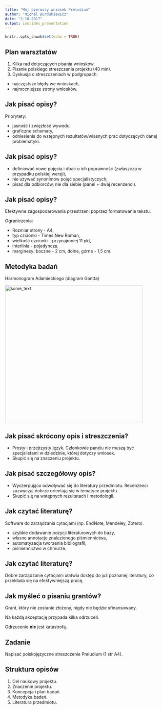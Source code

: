 ```yaml
---
title: "Mój pierwszy wniosek Preludium"
author: "Michal Burdukiewicz"
date: "2-10-2017"
output: ioslides_presentation
---
```


```r
knitr::opts_chunk$set(echo = TRUE)
```

## Plan warsztatów

1. Kilka rad dotyczących pisania wniosków.
2. Pisanie polskiego streszczenia projektu (40 min).
3. Dyskusja o streszczeniach w podgrupach:
  - najczęstsze błędy we wnioskach,
  - najmocniejsze strony wniosków.

## Jak pisać opisy?

Priorytety: 

 - jasność i zwięzłość wywodu,
 - graficzne schematy,
 - odniesienia do wstępnych rezultatów/własnych prac dotyczących danej problematyki.

## Jak pisać opisy?

 - definiować nowe pojęcia i dbać o ich poprawność (zwłaszcza w przypadku polskiej wersji),
 - nie używać synonimów pojęć specjalistyczych,
 - pisać dla odbiorców, nie dla siebie (panel + dwaj recenzenci).

## Jak pisać opisy?

Efektywne zagospodarowania przestrzeni poprzez formatowanie tekstu. 

Ograniczenia:

 - Rozmiar strony - A4,
 - typ czcionki - Times New Roman,
 - wielkość czcionki - przynajmniej 11 pkt,
 - interlinia - pojedyncza, 
 - marginesy: boczne - 2 cm, dolne, górne - 1,5 cm.

## Metodyka badań

Harmonogram Adamieckiego (diagram Gantta)

<img src="images/DiagrammeR-gantt-book.png" alt="some_text" style="height: 450px;">

## Jak pisać skrócony opis i streszczenia?

 - Prosty i przejrzysty język. Członkowie panelu nie muszą być specjalistami w dziedzinie, której dotyczy wniosek.
 - Skupić się na znaczeniu projektu.
 
## Jak pisać szczegółowy opis?

 - Wyczerpująco odwoływać się do literatury przedmiotu. Recenzenci zazwyczaj dobrze orientują się w tematyce projektu.
 - Skupić się na wstępnych rezultatach i metodologii.

## Jak czytać literaturę?

Software do zarządzania cytacjami (np. EndNote, Mendeley, Zotero).

 - szybkie dodawanie pozycji literaturowych do bazy,
 - własne annotacje znalezionego piśmiennictwa,
 - automatyzacja tworzenia bibliografii,
 - piśmiennictwo w chmurze.

## Jak czytać literaturę?

Dobre zarządzanie cytacjami ułatwia dostęp do już poznanej literatury, co przekłada się na efektywniejszą pracę.

## Jak myśleć o pisaniu grantów?

Grant, który nie zostanie złożony, nigdy nie będzie sfinansowany.

Na każdą akceptację przypada kilka odrzuceń.

Odrzucenie **nie** jest katastrofą.

## Zadanie

Napisać polskojęzyczne streszczenie Preludium (1 str A4).

## Struktura opisów

1. Cel naukowy projektu.
2. Znaczenie projektu.
3. Koncepcja i plan badań.
4. Metodyka badań.
5. Literatura przedmiotu.
